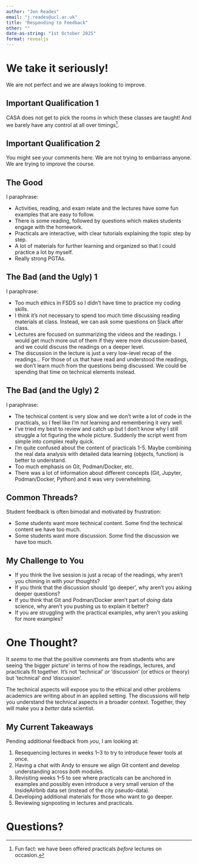 ```yaml
---
author: "Jon Reades"
email: "j.reades@ucl.ac.uk"
title: "Responding to Feedback"
other: ""
date-as-string: "1st October 2025"
format: revealjs
---
```


# We take it seriously!

We are not perfect and we are always looking to improve.

## Important Qualification 1

CASA does not get to pick the rooms in which these classes are taught! And we barely have any control at all over timings^[Fun fact: we have been offered practicals *before* lectures on occasion.].

## Important Qualification 2

You might see your comments here. We are not trying to embarrass anyone. We are trying to improve the course.

## The Good

I paraphrase:

- Activities, reading, and exam relate and the lectures have some fun examples that are easy to follow.
- There is some reading, followed by questions which makes students engage with the homework.
- Practicals are interactive, with clear tutorials explaining the topic step by step.
- A lot of materials for further learning and organized so that I could practice a lot by myself.
- Really strong PGTAs.

## The Bad (and the Ugly) 1

I paraphrase:

- Too much ethics in FSDS so I didn't have time to practice my coding skills.
- I think it’s not necessary to spend too much time discussing reading materials at class. Instead, we can ask some questions on Slack after class.
- Lectures are focused on summarizing the videos and the readings. I would get much more out of them if they were more discussion-based, and we could discuss the readings on a deeper level.
- The discussion in the lecture is just a very low-level recap of the readings... For those of us that have read and understood the readings, we don't learn much from the questions being discussed. We could be spending that time on technical elements instead.

## The Bad (and the Ugly) 2

I paraphrase:

- The technical content is very slow and we don't write a lot of code in the practicals, so I feel like I'm not learning and remembering it very well. 
- I've tried my best to review and catch up but I don’t know why I still struggle a lot figuring the whole picture. Suddenly the script went from simple into complex really quick.
- I’m quite confused about the content of practicals 1-5. Maybe combining the real data analysis with detailed data learning (objects, function) is better to understand.
- Too much emphasis on Git, Podman/Docker, etc. 
- There was a lot of information about different concepts (Git, Jupyter, Podman/Docker, Python) and it was very overwhelming.

## Common Threads?

Student feedback is often bimodal and motivated by frustration:

- Some students want more technical content. Some find the technical content we have too much.
- Some students want more discussion. Some find the discussion we have too much.

## My Challenge to You

- If you think the live session is just a recap of the readings, why aren't you chiming in with *your* thoughts? 
- If you think that the discussion should 'go deeper', why aren't you asking deeper questions?
- If you think that Git and Podman/Docker aren't part of *doing* data science, why aren't you pushing us to explain it better?
- If you are struggling with the practical examples, why aren't you asking for more examples?

# One Thought?

It *seems* to me that the positive comments are from students who are seeing 'the bigger picture' in terms of how the readings, lectures, and practicals fit together. It's not 'technical' *or* 'discussion' (or ethics or theory) but 'technical' *and* 'discussion'. 

::: {.notes}

The technical aspects will expose you to the ethical and other problems academics are writing about in an applied setting. The discussions will help you understand the technical aspects in a broader context. Together, they will make you a *better* data scientist.

:::

## My Current Takeaways

Pending additional feedback from *you*, I am looking at:

1. Resequencing lectures in weeks 1–3 to try to introduce fewer tools at once. 
2. Having a chat with Andy to ensure we align Git content and develop understanding across *both* modules.
3. Revisiting weeks 1–5 to see where practicals can be anchored in examples and possibly even introduce a very small version of the InsideAirbnb data set (instead of the city pseudo-data).
4. Developing additional materials for those who want to go deeper.
5. Reviewing signposting in lectures and practicals.

# Questions? {background-image="/img/web/title-slide.png" background-color="#0F0C11" background-opacity="0.2"}
